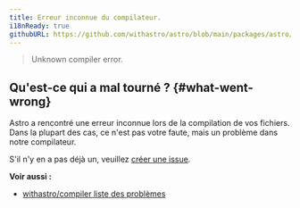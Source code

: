 ```yaml
---
title: Erreur inconnue du compilateur.
i18nReady: true
githubURL: https://github.com/withastro/astro/blob/main/packages/astro/src/core/errors/errors-data.ts
---
```


> Unknown compiler error.

## Qu'est-ce qui a mal tourné ? \{#what-went-wrong\}
Astro a rencontré une erreur inconnue lors de la compilation de vos fichiers. Dans la plupart des cas, ce n'est pas votre faute, mais un problème dans notre compilateur.

S'il n'y en a pas déjà un, veuillez [créer une issue](https://astro.build/issues/compiler).

**Voir aussi :**
-  [withastro/compiler liste des problèmes](https://astro.build/issues/compiler)


